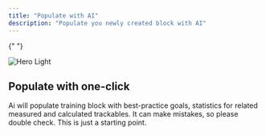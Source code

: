 ```yaml
---
title: "Populate with AI"
description: "Populate you newly created block with AI"
---
```


{" "}

<Frame>
  <img
    className="block dark:hidden"
    src="/images/onboarding-ai.png"
    alt="Hero Light"
  />
</Frame>

## Populate with one-click

Ai will populate training block with best-practice goals, statistics for related measured and calculated trackables. It can make mistakes, so please double check. This is just a starting point.

